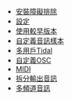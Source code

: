 * [[Installation troubleshooting|安裝障礙排除]]
* [[Configuration|設定]]
* [[Reverting to an earlier version|使用較早版本]]
* [[Custom Samples|自定義音訊樣本]]
* [[Multi-user Tidal|多用戶Tidal]]
* [[Custom OSC|自定義OSC]]
* [[MIDI]]
* [[Separate audio outputs|拆分輸出音訊]]
* [[Multichannel sound|多頻道音訊 ]]
